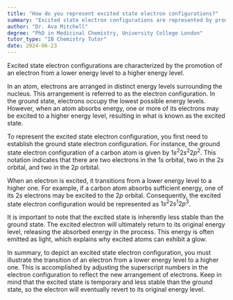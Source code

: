 ```yaml
---
title: "How do you represent excited state electron configurations?"
summary: "Excited state electron configurations are represented by promoting an electron from a lower energy level to a higher energy level."
author: "Dr. Ava Mitchell"
degree: "PhD in Medicinal Chemistry, University College London"
tutor_type: "IB Chemistry Tutor"
date: 2024-06-23
---
```


Excited state electron configurations are characterized by the promotion of an electron from a lower energy level to a higher energy level.

In an atom, electrons are arranged in distinct energy levels surrounding the nucleus. This arrangement is referred to as the electron configuration. In the ground state, electrons occupy the lowest possible energy levels. However, when an atom absorbs energy, one or more of its electrons may be excited to a higher energy level, resulting in what is known as the excited state.

To represent the excited state electron configuration, you first need to establish the ground state electron configuration. For instance, the ground state electron configuration of a carbon atom is given by $1s^2 2s^2 2p^2$. This notation indicates that there are two electrons in the $1s$ orbital, two in the $2s$ orbital, and two in the $2p$ orbital.

When an electron is excited, it transitions from a lower energy level to a higher one. For example, if a carbon atom absorbs sufficient energy, one of its $2s$ electrons may be excited to the $2p$ orbital. Consequently, the excited state electron configuration would be represented as $1s^2 2s^1 2p^3$.

It is important to note that the excited state is inherently less stable than the ground state. The excited electron will ultimately return to its original energy level, releasing the absorbed energy in the process. This energy is often emitted as light, which explains why excited atoms can exhibit a glow.

In summary, to depict an excited state electron configuration, you must illustrate the transition of an electron from a lower energy level to a higher one. This is accomplished by adjusting the superscript numbers in the electron configuration to reflect the new arrangement of electrons. Keep in mind that the excited state is temporary and less stable than the ground state, so the electron will eventually revert to its original energy level.
    